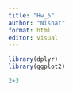 ```yaml
---
title: "Hw_5"
author: "Nishat"
format: html
editor: visual
---
```


```r
library(dplyr)
library(ggplot2)

```

```r
2+3
```
